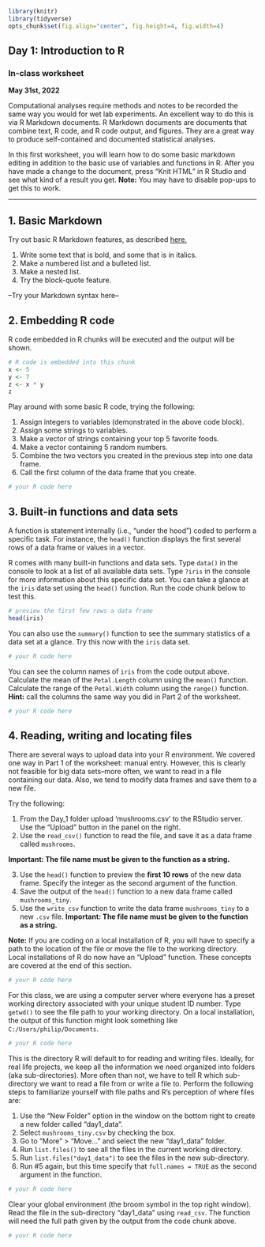 ```r
library(knitr)
library(tidyverse)
opts_chunk$set(fig.align="center", fig.height=4, fig.width=4)
```
## Day 1: Introduction to R
### In-class worksheet

**May 31st, 2022**

Computational analyses require methods and notes to be recorded the same way you would for wet lab experiments. An excellent way to do this is via R Markdown documents. R Markdown documents are documents that combine text, R code, and R code output, and figures. They are a great way to produce self-contained and documented statistical analyses.

In this first worksheet, you will learn how to do some basic markdown editing in addition to the basic use of variables and functions in R. After you have made a change to the document, press "Knit HTML" in R Studio and see what kind of a result you get. **Note:** You may have to disable pop-ups to get this to work.

---------------------------------------------

## 1. Basic Markdown

Try out basic R Markdown features, as described [here.](http://rmarkdown.rstudio.com/authoring_basics.html) 

1. Write some text that is bold, and some that is in italics. 
2. Make a numbered list and a bulleted list.
3. Make a nested list. 
4. Try the block-quote feature.

--Try your Markdown syntax here--

## 2. Embedding R code

R code embedded in R chunks will be executed and the output will be shown.
```r
# R code is embedded into this chunk
x <- 5
y <- 7
z <- x * y
z
```

Play around with some basic R code, trying the following:

1. Assign integers to variables (demonstrated in the above code block).
2. Assign some strings to variables.
3. Make a vector of strings containing your top 5 favorite foods.
4. Make a vector containing 5 random numbers.
5. Combine the two vectors you created in the previous step into one data frame.
6. Call the first column of the data frame that you create.

```r
# your R code here
```

## 3. Built-in functions and data sets

A function is statement internally (i.e., "under the hood") coded to perform a specific task. For instance, the `head()` function displays the first several rows of a data frame or values in a vector.

R comes with many built-in functions and data sets. Type `data()` in the console to look at a list of all available data sets. Type `?iris` in the console for more information about this specific data set. You can take a glance at the `iris` data set using the `head()` function. Run the code chunk below to test this. 

```r
# preview the first few rows a data frame
head(iris)
```

You can also use the `summary()` function to see the summary statistics of a data set at a glance. Try this now with the `iris` data set.
```r
# your R code here
```

You can see the column names of `iris` from the code output above. Calculate the mean of the `Petal.Length` column using the `mean()` function. Calculate the range of the `Petal.Width` column using the `range()` function. **Hint:** call the columns the same way you did in Part 2 of the worksheet.

```r
# your R code here
```

## 4. Reading, writing and locating files

There are several ways to upload data into your R environment. We covered one way in Part 1 of the worksheet: manual entry. However, this is clearly not feasible for big data sets--more often, we want to read in a file containing our data. Also, we tend to modify data frames and save them to a new file. 

Try the following:

1. From the Day_1 folder upload 'mushrooms.csv' to the RStudio server. Use the "Upload" button in the panel on the right. 
2. Use the `read_csv()` function to read the file, and save it as a data frame called `mushrooms`.

__Important: The file name must be given to the function as a string.__

3. Use the `head()` function to preview the **first 10 rows** of the new data frame. Specify the integer as the second argument of the function.
4. Save the output of the `head()` function to a new data frame called `mushrooms_tiny`.
5. Use the `write_csv` function to write the data frame `mushrooms_tiny` to a new `.csv` file. __Important: The file name must be given to the function as a string.__

**Note:** If you are coding on a local installation of R, you will have to specify a path to the location of the file or move the file to the working directory. Local installations of R do now have an "Upload" function. These concepts are covered at the end of this section.

```r
# your R code here
```

For this class, we are using a computer server where everyone has a preset working directory associated with your unique student ID number. Type `getwd()` to see the file path to your working directory. On a local installation, the output of this function might look something like `C:/Users/philip/Documents`.

```r
# your R code here
```

This is the directory R will default to for reading and writing files. Ideally, for real life projects, we keep all the information we need organized into folders (aka sub-directories). More often than not, we have to tell R which sub-directory we want to read a file from or write a file to. Perform the following steps to familiarize yourself with file paths and R's perception of where files are:

1. Use the "New Folder" option in the window on the bottom right to create a new folder called "day1_data".
2. Select `mushrooms_tiny.csv` by checking the box.
3. Go to "More" > "Move..." and select the new "day1_data" folder.
4. Run `list.files()` to see all the files in the current working directory.
5. Run `list.files("day1_data")` to see the files in the new sub-directory.
6. Run #5 again, but this time specify that `full.names = TRUE` as the second argument in the function.


```r
# your R code here
```

Clear your global environment (the broom symbol in the top right window). Read the file in the sub-directory "day1_data" using `read_csv`. The function will need the full path given by the output from the code chunk above.

```r
# your R code here
```

